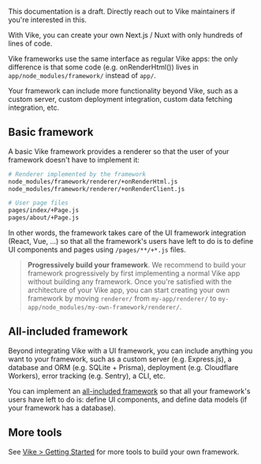 
<Warning>This documentation is a draft. Directly reach out to Vike maintainers if you're interested in this.</Warning>

With Vike, you can create your own Next.js / Nuxt with only hundreds of lines of code.

Vike frameworks use the same interface as regular Vike apps: the only difference is that some code (e.g. <Link href="/onRenderHtml" >onRenderHtml()</Link>) lives in `app/node_modules/framework/` instead of `app/`.

Your framework can include more functionality beyond Vike, such as a custom server, custom deployment integration, custom data fetching integration, etc.


## Basic framework

A basic Vike framework provides a renderer so that the user of your framework doesn't have to implement it:

```bash
# Renderer implemented by the framework
node_modules/framework/renderer/+onRenderHtml.js
node_modules/framework/renderer/+onRenderClient.js

# User page files
pages/index/+Page.js
pages/about/+Page.js
```

In other words, the framework takes care of the UI framework integration (React, Vue, ...) so that all the framework's users have left to do is to define UI components and pages using `/pages/**/+*.js` files.

> **Progressively build your framework**. We recommend to build your framework progressively by first implementing a normal Vike app without building any framework. Once you're satisfied with the architecture of your Vike app, you can start creating your own framework by moving `renderer/` from `my-app/renderer/` to `my-app/node_modules/my-own-framework/renderer/`.


## All-included framework

Beyond integrating Vike with a UI framework, you can include anything you want to your framework, such as a custom server (e.g. Express.js), a database and ORM (e.g. SQLite + Prisma), deployment (e.g. Cloudflare Workers), error tracking (e.g. Sentry), a CLI, etc.

You can implement an [all-included framework](https://land.vike.dev/#all-included) so that all your framework's users have left to do is: define UI components, and define data models (if your framework has a database).


## More tools

See [Vike > Getting Started](https://land.vike.dev/#getting-started) for more tools to build your own framework.
